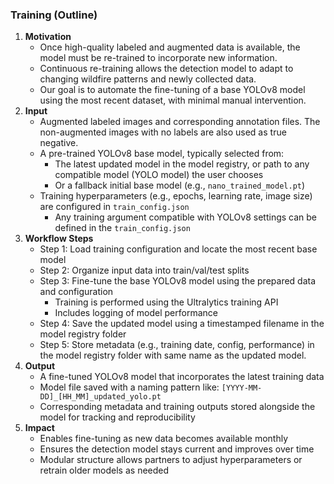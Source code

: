 ### Training (Outline)

1. **Motivation**
   - Once high-quality labeled and augmented data is available, the model must be re-trained to incorporate new information.
   - Continuous re-training allows the detection model to adapt to changing wildfire patterns and newly collected data.
   - Our goal is to automate the fine-tuning of a base YOLOv8 model using the most recent dataset, with minimal manual intervention.

2. **Input**
   - Augmented labeled images and corresponding annotation files. The non-augmented images with no labels are also used as true negative.
   - A pre-trained YOLOv8 base model, typically selected from:
     - The latest updated model in the model registry, or path to any compatible model (YOLO model) the user chooses
     - Or a fallback initial base model (e.g., `nano_trained_model.pt`)
   - Training hyperparameters (e.g., epochs, learning rate, image size) are configured in `train_config.json`
     - Any training argument compatible with YOLOv8 settings can be defined in the `train_config.json`

3. **Workflow Steps**
   - Step 1: Load training configuration and locate the most recent base model
   - Step 2: Organize input data into train/val/test splits
   - Step 3: Fine-tune the base YOLOv8 model using the prepared data and configuration
     - Training is performed using the Ultralytics training API
     - Includes logging of model performance
   - Step 4: Save the updated model using a timestamped filename in the model registry folder
   - Step 5: Store metadata (e.g., training date, config, performance) in the model registry folder with same name as the updated model.

4. **Output**
   - A fine-tuned YOLOv8 model that incorporates the latest training data
   - Model file saved with a naming pattern like: `[YYYY-MM-DD]_[HH_MM]_updated_yolo.pt`
   - Corresponding metadata and training outputs stored alongside the model for tracking and reproducibility

5. **Impact**
   - Enables fine-tuning as new data becomes available monthly
   - Ensures the detection model stays current and improves over time
   - Modular structure allows partners to adjust hyperparameters or retrain older models as needed